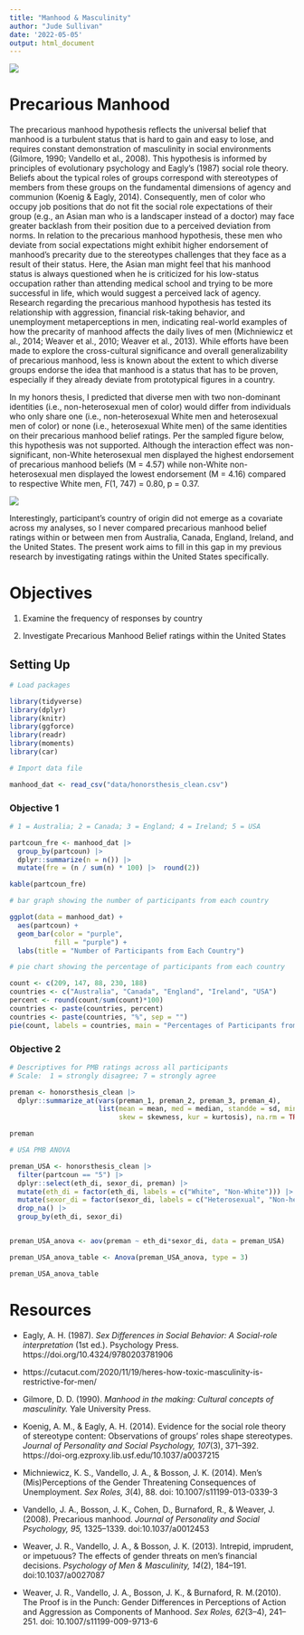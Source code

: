 ```yaml
---
title: "Manhood & Masculinity"
author: "Jude Sullivan"
date: '2022-05-05'
output: html_document
---
```

![ ](images/toxic_masc.jpg)

# Precarious Manhood

The precarious manhood hypothesis reflects the universal belief that manhood is a turbulent status that is hard to gain and easy to lose, and requires constant demonstration of masculinity in social environments (Gilmore, 1990; Vandello et al., 2008). This hypothesis is informed by principles of evolutionary psychology and Eagly’s (1987) social role theory. Beliefs about the typical roles of groups correspond with stereotypes of members from these groups on the fundamental dimensions of agency and communion (Koenig & Eagly, 2014). Consequently, men of color who occupy job positions that do not fit the social role expectations of their group (e.g., an Asian man who is a landscaper instead of a doctor) may face greater backlash from their position due to a perceived deviation from norms. In relation to the precarious manhood hypothesis, these men who deviate from social expectations might exhibit higher endorsement of manhood’s precarity due to the stereotypes challenges that they face as a result of their status. Here, the Asian man might feel that his manhood status is always questioned when he is criticized for his low-status occupation rather than attending medical school and trying to be more successful in life, which would suggest a perceived lack of agency. Research regarding the precarious manhood hypothesis has tested its relationship with aggression, financial risk-taking behavior, and unemployment metaperceptions in men, indicating real-world examples of how the precarity of manhood affects the daily lives of men (Michniewicz et al., 2014; Weaver et al., 2010; Weaver et al., 2013). While efforts have been made to explore the cross-cultural significance and overall generalizability of precarious manhood, less is known about the extent to which diverse groups endorse the idea that manhood is a status that has to be proven, especially if they already deviate from prototypical figures in a country. 

In my honors thesis, I predicted that diverse men with two non-dominant identities (i.e., non-heterosexual men of color) would differ from individuals who only share one (i.e., non-heterosexual White men and heterosexual men of color) or none (i.e., heterosexual White men) of the same identities on their precarious manhood belief ratings. Per the sampled figure below, this hypothesis was not supported. Although the interaction effect was non-significant, non-White heterosexual men displayed the highest endorsement of precarious manhood beliefs (M = 4.57) while non-White non-heterosexual men displayed the lowest endorsement (M = 4.16) compared to respective White men, _F_(1, 747) = 0.80, p = 0.37. 


![ ](images/thesis_pmb.jpg)

Interestingly, participant's country of origin did not emerge as a covariate across my analyses, so I never compared precarious manhood belief ratings within or between men from Australia, Canada, England, Ireland, and the United States. The present work aims to fill in this gap in my previous research by investigating ratings within the United States specifically. 


# Objectives

1. Examine the frequency of responses by country

2. Investigate Precarious Manhood Belief ratings within the United States


## Setting Up

```r
# Load packages

library(tidyverse)
library(dplyr)
library(knitr)
library(ggforce)
library(readr)
library(moments)
library(car)
```


```r
# Import data file

manhood_dat <- read_csv("data/honorsthesis_clean.csv")

```


### Objective 1


```r
# 1 = Australia; 2 = Canada; 3 = England; 4 = Ireland; 5 = USA

partcoun_fre <- manhood_dat |>  
  group_by(partcoun) |> 
  dplyr::summarize(n = n()) |>
  mutate(fre = (n / sum(n) * 100) |>  round(2)) 

kable(partcoun_fre)

# bar graph showing the number of participants from each country

ggplot(data = manhood_dat) +
  aes(partcoun) +
  geom_bar(color = "purple",
           fill = "purple") +
  labs(title = "Number of Participants from Each Country")

# pie chart showing the percentage of participants from each country

count <- c(209, 147, 88, 230, 188)
countries <- c("Australia", "Canada", "England", "Ireland", "USA")
percent <- round(count/sum(count)*100)
countries <- paste(countries, percent)
countries <- paste(countries, "%", sep = "")
pie(count, labels = countries, main = "Percentages of Participants from Each Country")

```


### Objective 2

```r
# Descriptives for PMB ratings across all participants
# Scale:  1 = strongly disagree; 7 = strongly agree

preman <- honorsthesis_clean |>  
  dplyr::summarize_at(vars(preman_1, preman_2, preman_3, preman_4),
                      list(mean = mean, med = median, standde = sd, min = min, max = max,
                           skew = skewness, kur = kurtosis), na.rm = TRUE)

preman

# USA PMB ANOVA

preman_USA <- honorsthesis_clean |>
  filter(partcoun == "5") |> 
  dplyr::select(eth_di, sexor_di, preman) |> 
  mutate(eth_di = factor(eth_di, labels = c("White", "Non-White"))) |> 
  mutate(sexor_di = factor(sexor_di, labels = c("Heterosexual", "Non-heterosexual"))) |> 
  drop_na() |> 
  group_by(eth_di, sexor_di)


preman_USA_anova <- aov(preman ~ eth_di*sexor_di, data = preman_USA)

preman_USA_anova_table <- Anova(preman_USA_anova, type = 3) 

preman_USA_anova_table


```


# Resources

- Eagly, A. H. (1987). _Sex Differences in Social Behavior: A Social-role interpretation_ (1st ed.).
Psychology Press. https://doi.org/10.4324/9780203781906

- https://cutacut.com/2020/11/19/heres-how-toxic-masculinity-is-restrictive-for-men/

- Gilmore, D. D. (1990). _Manhood in the making: Cultural concepts of masculinity._ Yale University Press.

- Koenig, A. M., & Eagly, A. H. (2014). Evidence for the social role theory of stereotype content: Observations of groups’ roles shape stereotypes. _Journal of Personality and Social Psychology, 107_(3), 371–392. https://doi-org.ezproxy.lib.usf.edu/10.1037/a0037215

- Michniewicz, K. S., Vandello, J. A., & Bosson, J. K. (2014). Men’s (Mis)Perceptions of the
Gender Threatening Consequences of Unemployment. _Sex Roles, 3_(4), 88. doi: 10.1007/s11199-013-0339-3

- Vandello, J. A., Bosson, J. K., Cohen, D., Burnaford, R., & Weaver, J. (2008). Precarious
manhood. _Journal of Personality and Social Psychology, 95,_ 1325–1339. doi:10.1037/a0012453

- Weaver, J. R., Vandello, J. A., & Bosson, J. K. (2013). Intrepid, imprudent, or impetuous? The
effects of gender threats on men’s financial decisions. _Psychology of Men & Masculinity, 14_(2), 184–191. doi:10.1037/a0027087

- Weaver, J. R., Vandello, J. A., Bosson, J. K., & Burnaford, R. M.(2010). The Proof is in the
Punch: Gender Differences in Perceptions of Action and Aggression as Components of Manhood. _Sex Roles, 62_(3–4), 241–251. doi: 10.1007/s11199-009-9713-6

